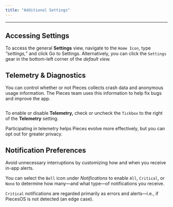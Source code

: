 ```yaml
---
title: "Additional Settings"
---
```


***

## Accessing Settings

To access the general **Settings** view, navigate to the `Home Icon`, type *“settings,”* and click Go to Settings. Alternatively, you can click the `Settings` gear in the bottom-left corner of the *default view.*

## Telemetry & Diagnostics

You can control whether or not Pieces collects crash data and anonymous usage information. The Pieces team uses this information to help fix bugs and improve the app.

<Image src="https://storage.googleapis.com/hashnode_product_documentation_assets/desktop_app_assets/settings_with_mcp_update/additional_settings/telemetry.png" alt="" align="center" fullwidth="false" />

To enable or disable **Telemetry,** check or uncheck the `Tickbox` to the right of the **Telemetry** setting.

<Callout type="tip">
  Participating in telemetry helps Pieces evolve more effectively, but you can opt out for greater privacy.
</Callout>

## Notification Preferences

Avoid unnecessary interruptions by customizing how and when you receive in-app alerts.

You can select the `Bell` icon under *Notifications* to enable `All`, `Critical`, or `None` to determine how many—and what type—of notifications you receive.

`Critical` notifications are regarded primarily as errors and alerts—i.e., if PiecesOS is not detected (an edge case).
